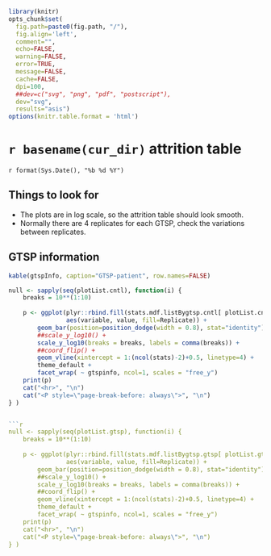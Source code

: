 ```r
library(knitr)
opts_chunk$set(
  fig.path=paste0(fig.path, "/"), 
  fig.align='left', 
  comment="",
  echo=FALSE, 
  warning=FALSE, 
  error=TRUE, 
  message=FALSE, 
  cache=FALSE, 
  dpi=100,
  ##dev=c("svg", "png", "pdf", "postscript"),
  dev="svg",
  results="asis")
options(knitr.table.format = 'html')
```

# `r basename(cur_dir)` attrition table
`r format(Sys.Date(), "%b %d %Y")`

## Things to look for

- The plots are in log scale, so the attrition table should look smooth.
- Normally there are 4 replicates for each GTSP, check the variations between replicates.

## GTSP information
```r
kable(gtspInfo, caption="GTSP-patient", row.names=FALSE)
```

<P style="page-break-before: always">

```r
null <- sapply(seq(plotList.cntl), function(i) {
    breaks = 10**(1:10)
    
    p <- ggplot(plyr::rbind.fill(stats.mdf.listBygtsp.cntl[ plotList.cntl[[i]] ]), 
                aes(variable, value, fill=Replicate)) +
        geom_bar(position=position_dodge(width = 0.8), stat="identity") + 
        ##scale_y_log10() +
        scale_y_log10(breaks = breaks, labels = comma(breaks)) +
        ##coord_flip() +
        geom_vline(xintercept = 1:(ncol(stats)-2)+0.5, linetype=4) +
        theme_default +
        facet_wrap( ~ gtspinfo, ncol=1, scales = "free_y")
    print(p)
    cat("<hr>", "\n")
    cat("<P style=\"page-break-before: always\">", "\n")
} )


```r
null <- sapply(seq(plotList.gtsp), function(i) {
    breaks = 10**(1:10)
    
    p <- ggplot(plyr::rbind.fill(stats.mdf.listBygtsp.gtsp[ plotList.gtsp[[i]] ]), 
                aes(variable, value, fill=Replicate)) +
        geom_bar(position=position_dodge(width = 0.8), stat="identity") + 
        ##scale_y_log10() +
        scale_y_log10(breaks = breaks, labels = comma(breaks)) +
        ##coord_flip() +
        geom_vline(xintercept = 1:(ncol(stats)-2)+0.5, linetype=4) +
        theme_default +
        facet_wrap( ~ gtspinfo, ncol=1, scales = "free_y")
    print(p)
    cat("<hr>", "\n")
    cat("<P style=\"page-break-before: always\">", "\n")
} )
```

